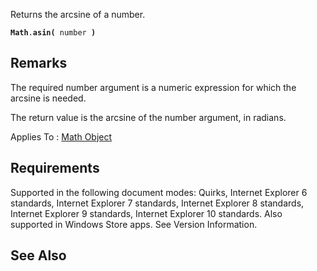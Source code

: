Returns the arcsine of a number.

 '''Math'''.'''asin(''' number ''')'''

==Remarks==
The required number argument is a numeric expression for which the arcsine is needed.

The return value is the arcsine of the number argument, in radians.

Applies To : [[Math|Math Object]]


==Requirements==
Supported in the following document modes: Quirks, Internet Explorer 6 standards, Internet Explorer 7 standards, Internet Explorer 8 standards, Internet Explorer 9 standards, Internet Explorer 10 standards. Also supported in Windows Store apps. See Version Information.


==See Also==

              

              

              

              

              

              
